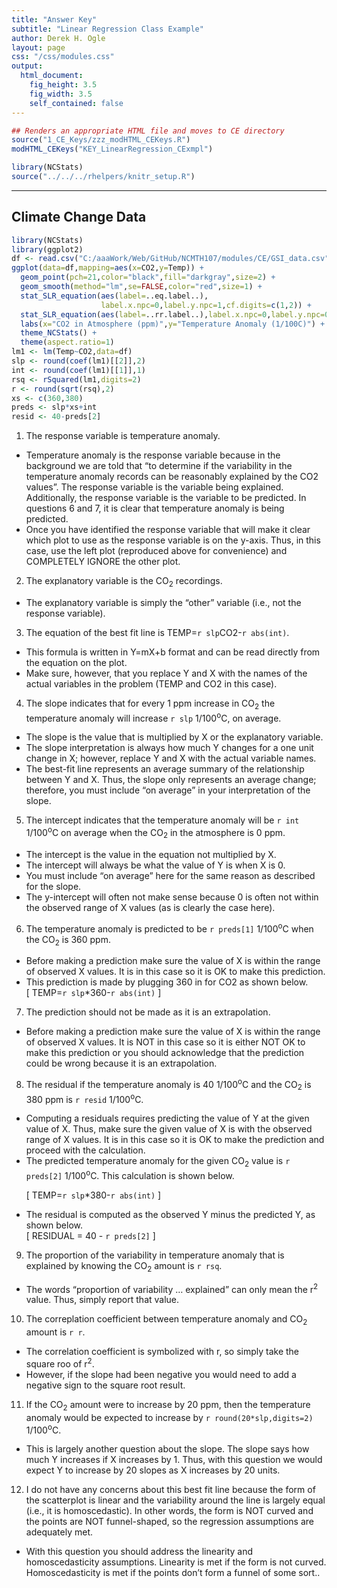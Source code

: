 ```yaml
---
title: "Answer Key"
subtitle: "Linear Regression Class Example"
author: Derek H. Ogle
layout: page
css: "/css/modules.css"
output:
  html_document:
    fig_height: 3.5
    fig_width: 3.5
    self_contained: false
---
```


```r
## Renders an appropriate HTML file and moves to CE directory
source("1_CE_Keys/zzz_modHTML_CEKeys.R")
modHTML_CEKeys("KEY_LinearRegression_CExmpl")
```
```r
library(NCStats)
source("../../../rhelpers/knitr_setup.R")
```

----

## Climate Change Data
```r
library(NCStats)
library(ggplot2)
df <- read.csv("C:/aaaWork/Web/GitHub/NCMTH107/modules/CE/GSI_data.csv")
ggplot(data=df,mapping=aes(x=CO2,y=Temp)) +
  geom_point(pch=21,color="black",fill="darkgray",size=2) +
  geom_smooth(method="lm",se=FALSE,color="red",size=1) +
  stat_SLR_equation(aes(label=..eq.label..),
                    label.x.npc=0,label.y.npc=1,cf.digits=c(1,2)) +
  stat_SLR_equation(aes(label=..rr.label..),label.x.npc=0,label.y.npc=0.90) +
  labs(x="CO2 in Atmosphere (ppm)",y="Temperature Anomaly (1/100C)") +
  theme_NCStats() +
  theme(aspect.ratio=1)
lm1 <- lm(Temp~CO2,data=df)
slp <- round(coef(lm1)[[2]],2)
int <- round(coef(lm1)[[1]],1)
rsq <- rSquared(lm1,digits=2)
r <- round(sqrt(rsq),2)
xs <- c(360,380)
preds <- slp*xs+int
resid <- 40-preds[2]
```

<ol start="1">
<li>The response variable is temperature anomaly.</li>
</ol>

<div class="alert alert-warning">
<ul>
  <li>Temperature anomaly is the response variable because in the background we are told that "to determine if the variability in the temperature anomaly records can be reasonably explained by the CO2 values". The response variable is the variable being explained. Additionally, the response variable is the variable to be predicted. In questions 6 and 7, it is clear that temperature anomaly is being predicted.</li>
  <li>Once you have identified the response variable that will make it clear which plot to use as the response variable is on the y-axis. Thus, in this case, use the left plot (reproduced above for convenience) and COMPLETELY IGNORE the other plot.</li>
</ul>
</div>


<ol start="2">
<li>The explanatory variable is the CO<sub>2</sub> recordings.</li>
</ol>

<div class="alert alert-warning">
<ul>
  <li>The explanatory variable is simply the "other" variable (i.e., not the response variable).</li>
</ul>
</div>


<ol start="3">
<li>The equation of the best fit line is TEMP=`r slp`CO2-`r abs(int)`.</li>
</ol>

<div class="alert alert-warning">
<ul>
  <li>This formula is written in Y=mX+b format and can be read directly from the equation on the plot.</li>
  <li>Make sure, however, that you replace Y and X with the names of the actual variables in the problem (TEMP and CO2 in this case).</li>
</ul>
</div>


<ol start="4">
<li>The slope indicates that for every 1 ppm increase in CO<sub>2</sub> the temperature anomaly will increase `r slp` 1/100<sup>o</sup>C, on average.</li>
</ol>

<div class="alert alert-warning">
<ul>
  <li>The slope is the value that is multiplied by X or the explanatory variable.</li>
  <li>The slope interpretation is always how much Y changes for a one unit change in X; however, replace Y and X with the actual variable names.</li>
  <li>The best-fit line represents an average summary of the relationship between Y and X. Thus, the slope only represents an average change; therefore, you must include "on average" in your interpretation of the slope.</li>
</ul>
</div>


<ol start="5">
<li>The intercept indicates that the temperature anomaly will be `r int` 1/100<sup>o</sup>C on average when the CO<sub>2</sub> in the atmosphere is 0 ppm.</li>
</ol>

<div class="alert alert-warning">
<ul>
  <li>The intercept is the value in the equation not multiplied by X.</li>
  <li>The intercept will always be what the value of Y is when X is 0.</li>
  <li>You must include "on average" here for the same reason as described for the slope.</li>
  <li>The y-intercept will often not make sense because 0 is often not within the observed range of X values (as is clearly the case here).</li>
</ul>
</div>


<ol start="6">
<li>The temperature anomaly is predicted to be `r preds[1]` 1/100<sup>o</sup>C when the CO<sub>2</sub> is 360 ppm.</li>
</ol>

<div class="alert alert-warning">
<ul>
  <li>Before making a prediction make sure the value of X is within the range of observed X values. It is in this case so it is OK to make this prediction.</li>
  <li>This prediction is made by plugging 360 in for CO2 as shown below.</li>
  
  \[ TEMP=`r slp`*360-`r abs(int)` \]
</ul>
</div>


<ol start="7">
<li>The prediction should not be made as it is an extrapolation.</li>
</ol>

<div class="alert alert-warning">
<ul>
  <li>Before making a prediction make sure the value of X is within the range of observed X values. It is NOT in this case so it is either NOT OK to make this prediction or you should acknowledge that the prediction could be wrong because it is an extrapolation.</li>
</ul>
</div>


<ol start="8">
<li>The residual if the temperature anomaly is 40 1/100<sup>o</sup>C and the CO<sub>2</sub> is 380 ppm is `r resid` 1/100<sup>o</sup>C.</li>
</ol>

<div class="alert alert-warning">
<ul>
  <li>Computing a residuals requires predicting the value of Y at the given value of X. Thus, make sure the given value of X is with the observed range of X values. It is in this case so it is OK to make the prediction and proceed with the calculation.</li>
  <li>The predicted temperature anomaly for the given CO<sub>2</sub> value is `r preds[2]` 1/100<sup>o</sup>C. This calculation is shown below.</li>

  \[ TEMP=`r slp`*380-`r abs(int)` \]
  
  <li>The residual is computed as the observed Y minus the predicted Y, as shown below.</li>
  
  \[ RESIDUAL = 40 - `r preds[2]` \]
</ul>
</div>


<ol start="9">
<li>The proportion of the variability in temperature anomaly that is explained by knowing the CO<sub>2</sub> amount is `r rsq`.</li>
</ol>

<div class="alert alert-warning">
<ul>
  <li>The words "proportion of variability ... explained" can only mean the r<sup>2</sup> value. Thus, simply report that value.</li>
</ul>
</div>


<ol start="10">
<li>The correplation coefficient between temperature anomaly and CO<sub>2</sub> amount is `r r`.</li>
</ol>

<div class="alert alert-warning">
<ul>
  <li>The correlation coefficient is symbolized with r, so simply take the square roo of r<sup>2</sup>.</li>
  <li>However, if the slope had been negative you would need to add a negative sign to the square root result.</li>
</ul>
</div>


<ol start="11">
<li>If the CO<sub>2</sub> amount were to increase by 20 ppm, then the temperature anomaly would be expected to increase by `r round(20*slp,digits=2)` 1/100<sup>o</sup>C.</li>
</ol>

<div class="alert alert-warning">
<ul>
  <li>This is largely another question about the slope. The slope says how much Y increases if X increases by 1. Thus, with this question we would expect Y to increase by 20 slopes as X increases by 20 units.</li>
</ul>
</div>


<ol start="12">
<li>I do not have any concerns about this best fit line because the form of the scatterplot is linear and the variability around the line is largely equal (i.e., it is homoscedastic). In other words, the form is NOT curved and the points are NOT funnel-shaped, so the regression assumptions are adequately met.</li>
</ol>

<div class="alert alert-warning">
<ul>
  <li>With this question you should address the linearity and homoscedasticity assumptions. Linearity is met if the form is not curved. Homoscedasticity is met if the points don't form a funnel of some sort..</li>
</ul>
</div>
